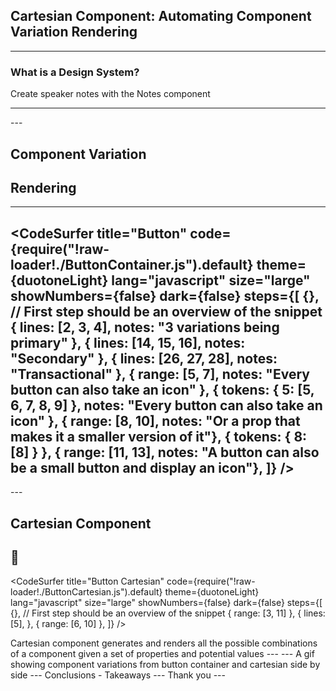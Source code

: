 

<Head>
  <title>Automating Component Variation Rendering</title>
</Head>


## Cartesian Component: Automating Component Variation Rendering

<Credentials />

---

### What is a Design System?

<ImageContainer src='./images/ds.jpg' width='100%' />

<Notes>
Create speaker notes with the Notes component
</Notes>

---
<ImageContainer src='./images/ds-components.png' width='100%' />
---


<ImageContainer src='./images/render.png' width='100%' height="40rem" />

## Component Variation
## Rendering
---

<CodeSurfer
  title="Button"
  code={require("!raw-loader!./ButtonContainer.js").default}
  theme={duotoneLight}
  lang="javascript"
  size="large"
  showNumbers={false}
  dark={false}
  steps={[
    {}, // First step should be an overview of the snippet
    { lines: [2, 3, 4], notes: "3 variations being primary" },
    { lines: [14, 15, 16], notes: "Secondary" },
    { lines: [26, 27, 28], notes: "Transactional" },
    { range: [5, 7], notes: "Every button can also take an icon" },
    { tokens: { 5: [5, 6, 7, 8, 9] }, notes: "Every button can also take an icon" },
    { range: [8, 10], notes: "Or a prop that makes it a smaller version of it"},
    { tokens: { 8: [8] } },
    { range: [11, 13], notes: "A button can also be a small button and display an icon"},
  ]}
/>
---
<ImageContainer src='./images/components.png' width='40rem' height='52rem' />
---

<ImageContainer src='./images/descartes.jpg' width='28rem' height='34rem' />

## Cartesian Component
📐
---
<CodeSurfer
  title="Button Cartesian"
  code={require("!raw-loader!./ButtonCartesian.js").default}
  theme={duotoneLight}
  lang="javascript"
  size="large"
  showNumbers={false}
  dark={false}
  steps={[
    {}, // First step should be an overview of the snippet
    { range: [3, 11] },
    { lines: [5], },
    { range: [6, 10] },
  ]}
/>

<Notes>
  Cartesian component generates and renders all the possible combinations of a component given a set of properties and potential values
</Notes>
---
<ImageContainer src='./images/primary-with-props.png' width='30rem' height='38rem' />
---
A gif showing component variations from button container and cartesian side by side
---
Conclusions - Takeaways
---
Thank you
---